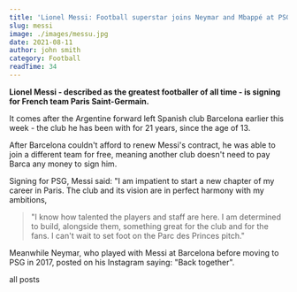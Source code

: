```yaml
---
title: 'Lionel Messi: Football superstar joins Neymar and Mbappé at PSG'
slug: messi
image: ./images/messu.jpg
date: 2021-08-11
author: john smith
category: Football
readTime: 34
---
```



**Lionel Messi - described as the greatest footballer of all time - is signing for French team Paris Saint-Germain.**

It comes after the Argentine forward left Spanish club Barcelona earlier this week - the club he has been with for 21 years, since the age of 13.

After Barcelona couldn't afford to renew Messi's contract, he was able to join a different team for free, meaning another club doesn't need to pay Barca any money to sign him.

Signing for PSG, Messi said: "I am impatient to start a new chapter of my career in Paris. The club and its vision are in perfect harmony with my ambitions,

<blockquote>
  "I know how talented the players and staff are here. I am determined to build,
  alongside them, something great for the club and for the fans. I can't wait to
  set foot on the Parc des Princes pitch."
</blockquote>

Meanwhile Neymar, who played with Messi at Barcelona before moving to PSG in 2017, posted on his Instagram saying: "Back together".

<Link to="/posts" className="btn center-btn">
  all posts
</Link>

